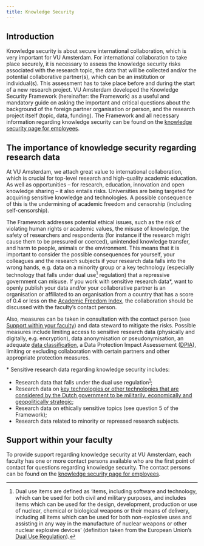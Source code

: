 ```yaml
---
title: Knowledge Security
---
```


## Introduction

Knowledge security is about secure international collaboration, which is very important for VU Amsterdam. For international collaboration to take place securely, it is necessary to assess the knowledge security risks associated with the research topic, the data that will be collected and/or the potential collaborative partner(s), which can be an institution or individual(s). This assessment has to take place before and during the start of a new research project. VU Amsterdam developed the Knowledge Security Framework (hereinafter: the Framework) as a useful and mandatory guide on asking the important and critical questions about the background of the foreign partner organisation or person, and the research project itself (topic, data, funding). The Framework and all necessary information regarding knowledge security can be found on the [knowledge security page for employees](https://vu.nl/en/employee/onderwijs-en-onderzoeksbeleid/knowledge-security-for-vu-amsterdam-employees). 

## The importance of knowledge security regarding research data

At VU Amsterdam, we attach great value to international collaboration, which is crucial for top-level research and high-quality academic education. As well as opportunities – for research, education, innovation and open knowledge sharing – it also entails risks. Universities are being targeted for acquiring sensitive knowledge and technologies. A possible consequence of this is the undermining of academic freedom and censorship (including self-censorship). 

The Framework addresses potential ethical issues, such as the risk of violating human rights or academic values, the misuse of knowledge, the safety of researchers and respondents (for instance if the research might cause them to be pressured or coerced), unintended knowledge transfer, and harm to people, animals or the environment. This means that it is important to consider the possible consequences for yourself, your colleagues and the research subjects if your research data falls into the wrong hands, e.g. data on a minority group or a key technology (especially technology that falls under dual use[^1] regulation) that a repressive government can misuse. If you work with sensitive research data*, want to openly publish your data and/or your collaborative partner is an organisation or affiliated to an organisation from a country that has a score of 0.4 or less on the [Academic Freedom Index](https://academic-freedom-index.net/), the collaboration should be discussed with the faculty’s contact person. 

Also, measures can be taken in consultation with the contact person (see [Support within your faculty](#support-within-your-faculty)) and data steward to mitigate the risks. Possible measures include limiting access to sensitive research data (physically and digitally, e.g. encryption), data anonymisation or pseudonymisation, an adequate [data classification](./data-classification.qmd), a Data Protection Impact Assessement ([DPIA](https://rdm.vu.nl/guides/comply-with-gdpr.html#complete-a-data-protection-impact-assessment-dpia)), limiting or excluding collaboration with certain partners and other appropriate protection measures.

\* Sensitive research data regarding knowledge security includes: 
<!-- markdownlint-disable MD033 -->

* Research data that falls under the dual use regulation<sup><a href="#fn1">1</a></sup>; 
* Research data on [key technologies or other technologies that are considered by the Dutch government to be militarily, economically and geopolitically strategic](https://www.nwo.nl/en/key-enabling-technologies); 
* Research data on ethically sensitive topics (see question 5 of the Framework); 
* Research data related to minority or repressed research subjects. 

## Support within your faculty

To provide support regarding knowledge security at VU Amsterdam, each faculty has one or more contact persons available who are the first point of contact for questions regarding knowledge security. The contact persons can be found on the [knowledge security page for employees](https://vu.nl/en/employee/onderwijs-en-onderzoeksbeleid/knowledge-security-for-vu-amsterdam-employees). 

[^1]: Dual use items are defined as 'items, including software and technology, which can be used for both civil and military purposes, and includes items which can be used for the design, development, production or use of nuclear, chemical or biological weapons or their means of delivery, including all items which can be used for both non-explosive uses and assisting in any way in the manufacture of nuclear weapons or other nuclear explosive devices' (definition taken from the European Union's [Dual Use Regulation](https://eur-lex.europa.eu/legal-content/EN/TXT/?uri=celex%3A32021R0821)).

